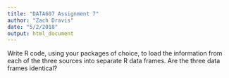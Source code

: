 ```yaml
---
title: "DATA607 Assignment 7"
author: "Zach Dravis"
date: "5/2/2018"
output: html_document
---
```


Write R code, using your packages of choice, to load the information from each of the three sources into
separate R data frames. Are the three data frames identical?

```r

```

